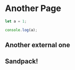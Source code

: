 # Another Page

```js filename="demo.js" {3} copy
let a = 1;

console.log(a);
```

## Another external one


<Slideshow file="/module1/test" />

## Sandpack!


<Sandpack template="react" />
